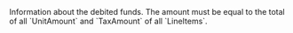   

  

  
<ParamField body="DebitedFunds" type="object">     
Information about the debited funds. The amount must be equal to the total of all `UnitAmount` and `TaxAmount` of all `LineItems`.   

<Expandable title="properties"><Currency8 />  
  
<Amount1 />  
  

</Expandable> 
</ParamField>